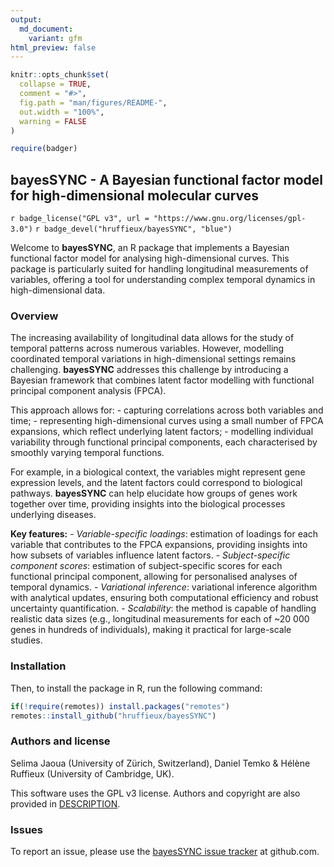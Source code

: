 ```yaml
---
output:
  md_document:
    variant: gfm
html_preview: false
---
```


<!-- README.md is generated from README.Rmd. Please edit that file -->
<!-- First time: run usethis::use_readme_rmd() to create a pre-commit hook that 
prevents from committing if the README.Rmd has changed, but has not been 
re-knitted to generate an updated README.md -->

```r
knitr::opts_chunk$set(
  collapse = TRUE,
  comment = "#>",
  fig.path = "man/figures/README-",
  out.width = "100%",
  warning = FALSE
)
```


```r
require(badger)
```


## bayesSYNC - A Bayesian functional factor model for high-dimensional molecular curves

<!-- Run for the R CMD checks, run usethis::use_github_actions() to set up the pipeline, possibly modify the .yaml file and then: -->
<!-- `r badge_github_actions("hruffieux/bayesSYNC")` -->
<!-- `r badge_travis("hruffieux/bayesSYNC")` -->
`r badge_license("GPL v3", url = "https://www.gnu.org/licenses/gpl-3.0")`
`r badge_devel("hruffieux/bayesSYNC", "blue")`
<!-- `r badge_code_size("hruffieux/bayesSYNC")` -->

Welcome to **bayesSYNC**, an R package that implements a Bayesian functional 
factor model for analysing high-dimensional curves. This package is particularly 
suited for handling longitudinal measurements of variables, offering a tool for 
understanding complex temporal dynamics in high-dimensional data.


### Overview

The increasing availability of longitudinal data allows for the study of 
temporal patterns across numerous variables. However, modelling coordinated 
temporal variations in high-dimensional settings remains challenging. 
**bayesSYNC** addresses this challenge by introducing a Bayesian framework that 
combines latent factor modelling with functional principal component analysis (FPCA).

This approach allows for:
- capturing correlations across both variables and time;
- representing high-dimensional curves using a small number of FPCA expansions, which reflect underlying latent factors;
- modelling individual variability through functional principal components, each characterised by smoothly varying temporal functions.

For example, in a biological context, the variables might represent gene expression 
levels, and the latent factors could correspond to biological pathways. 
**bayesSYNC** can help elucidate how groups of genes work together over time, 
providing insights into the biological processes underlying diseases.

**Key features:**
- *Variable-specific loadings*: estimation of loadings for each variable that contributes to the FPCA expansions, providing insights into how subsets of variables influence latent factors.
- *Subject-specific component scores*: estimation of subject-specific scores for each functional principal component, allowing for personalised analyses of temporal dynamics.
- *Variational inference*: variational inference algorithm with analytical updates, ensuring both computational efficiency and robust uncertainty quantification.
- *Scalability*: the method is capable of handling realistic data sizes (e.g., longitudinal measurements for each of ~20 000 genes in hundreds of individuals), making it practical for large-scale studies.


### Installation

Then, to install the package in R, run the following command:

``` r
if(!require(remotes)) install.packages("remotes")
remotes::install_github("hruffieux/bayesSYNC")
```


### Authors and license

Selima Jaoua (University of Zürich, Switzerland), Daniel Temko \& Hélène Ruffieux (University of Cambridge, UK).

This software uses the GPL v3 license.
Authors and copyright are also provided in [DESCRIPTION](DESCRIPTION).


### Issues

To report an issue, please use the [bayesSYNC issue tracker](https://github.com/hruffieux/bayesSYNC/issues) at github.com.
